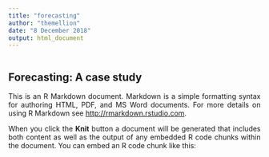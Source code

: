 ```yaml
---
title: "forecasting"
author: "themellion"
date: "8 December 2018"
output: html_document
---
```

<style>
body {
text-align: justify}
</style>
```
```

## Forecasting: A case study

This is an R Markdown document. Markdown is a simple formatting syntax for authoring HTML, PDF, and MS Word documents. For more details on using R Markdown see <http://rmarkdown.rstudio.com>.

When you click the **Knit** button a document will be generated that includes both content as well as the output of any embedded R code chunks within the document. You can embed an R code chunk like this:

```
```

